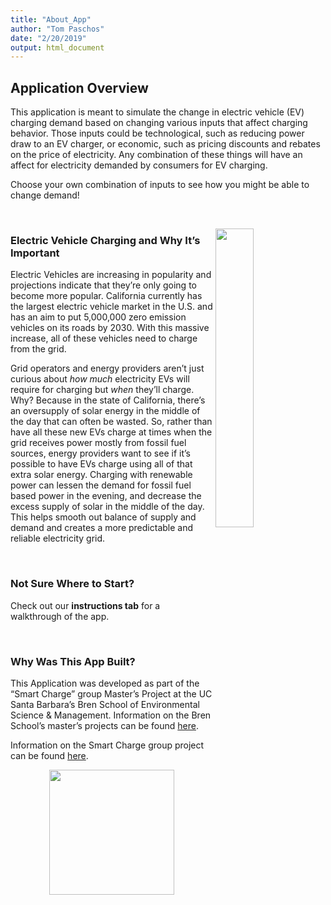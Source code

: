 ```yaml
---
title: "About_App"
author: "Tom Paschos"
date: "2/20/2019"
output: html_document
---
```


## Application Overview

This application is meant to simulate the change in electric vehicle (EV) charging demand based on changing various inputs that affect charging behavior.  Those inputs could be technological, such as reducing power draw to an EV charger, or economic, such as pricing discounts and rebates on the price of electricity.  Any combination of these things will have an affect for electricity demanded by consumers for EV charging.

Choose your own combination of inputs to see how you might be able to change demand!


&nbsp;
&nbsp;




<img src="EV_Charging.jpeg" width="35%" align="right">



### Electric Vehicle Charging and Why It's Important

Electric Vehicles are increasing in popularity and projections indicate that they're only going to become more popular.  California currently has the largest electric vehicle market in the U.S. and has an aim to put 5,000,000 zero emission vehicles on its roads by 2030.  With this massive increase, all of these vehicles need to charge from the grid.  

Grid operators and energy providers aren't just curious about *how much* electricity EVs will require for charging but *when* they'll charge. Why?  Because in the state of California, there's an oversupply of solar energy in the middle of the day that can often be wasted.  So, rather than have all these new EVs charge at times when the grid receives power mostly from fossil fuel sources, energy providers want to see if it's possible to have EVs charge using all of that extra solar energy.  Charging with renewable power can lessen the demand for fossil fuel based power in the evening, and decrease the excess supply of solar in the middle of the day.  This helps smooth out balance of supply and demand and creates a more predictable and reliable electricity grid.

&nbsp;

### Not Sure Where to Start?  
Check out our **instructions tab** for a walkthrough of the app.

&nbsp;
&nbsp;

### Why Was This App Built?

This Application was developed as part of the "Smart Charge" group Master's Project at the UC Santa Barbara's Bren School of Environmental Science & Management. Information on the Bren School's master's projects can be found [here](https://www.bren.ucsb.edu/research/masters_projects_landing.htm).

Information on the Smart Charge group project can be found [here](https://www.bren.ucsb.edu/research/masters_projects_landing.htm).



<center>

<img src="bren_school.jpeg" width="200">










